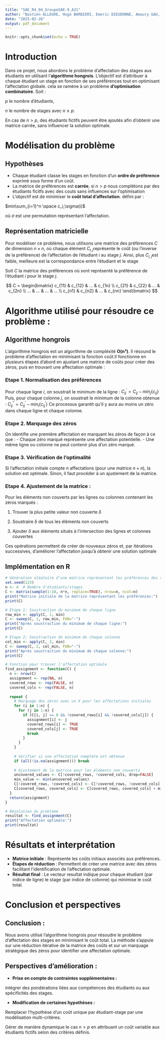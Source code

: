 ```yaml
---
title: "SAE_R4_04_GroupeSAE-9_A21"
author: "Bastien ALLEGRE, Hugo BARBIERI, Emeric DIEUDONNE, Amaury GAU, Louis VICAT"
date: "2025-02-26"
output: pdf_document
---
```


```r
knitr::opts_chunk$set(echo = TRUE)
```

# Introduction

Dans ce projet, nous abordons le problème d’affectation des stages aux étudiants en utilisant l’**algorithme hongrois**. L’objectif est d’attribuer à chaque étudiant un stage en fonction de ses préférences tout en optimisant l’affectation globale. cela se ramène à un problème **d’optimisation combinatoire**. Soit :

$p$ le nombre d’étudiants,

$n$ le nombre de stages avec $n \ge p$.

En cas de $n > p$, des étudiants fictifs peuvent être ajoutés afin d’obtenir une matrice carrée, sans influencer la solution optimale.

# Modélisation du problème

## Hypothèses

-   Chaque étudiant classe les stages en fonction d’un **ordre de préférence** exprimé sous forme d'un coût.
-   La matrice de préférences est **carrée**, si $n > p$ nous complétons par des étudiants ficitfs avec des couts sans influences sur l'optimisation
-   L’objectif est de minimiser le **coût total d’affectation**. défini par :

$min\sum_{i=1}^n \space c_i,\sigma(i)$

où $\sigma$ est une permutation représentant l’affectation.

## Représentation matricielle

Pour modéliser ce problème, nous utilisons une matrice des préférences $C$ de dimension $n×n$, où chaque élément $C_{i,j}$​ représente le coût (ou l'inverse de la préférence) de l’affectation de l’étudiant $i$ au stage $j$. Ainsi, plus $C_{i,j}$​ est faible, meilleure est la correspondance entre l’étudiant et le stage

Soit $C$ la matrice des préférences où sont représenté la préférence de l’étudiant $i$ pour le stage $j$.

$$
C = \begin{bmatrix} 
c_{11} & c_{12} & ... & c_{1n} \\
c_{21} & c_{22} & ... & c_{2n} \\
... & ... & ... & ... \\
c_{n1} & c_{n2} & ... & c_{nn} 
\end{bmatrix}
$$

# Algorithme utilisé pour résoudre ce problème :

## Algorithme hongrois

L'algorithme hongrois est un algorithme de compléxité **O(n³)**. Il résound le problème d'affectation en minimisant la fonction coût.Il fonctionne en plusieurs étapes d'abord en ajustant une matrice de coûts pour créer des zéros, puis en trouvant une affectation optimale :

### Etape 1. **Normalisation des préférences**

Pour chaque ligne $i$, on soustrait le minimum de la ligne : $C^\prime_{ij}=C_{ij}-min_j\{c_{ij}\}$ Puis, pour chaque colonne $j$, on soustrait le minimum de la colonne obtenue : $C^{\prime\prime}_{ij}=C^\prime_{ij}-min_i\{c^\prime_{ij}\}$ Ce processus garantit qu’il y aura au moins un zéro dans chaque ligne et chaque colonne.

### Etape 2. **Marquage des zéros**

On identifie une première affectation en marquant les zéros de façon à ce que : - Chaque zéro marqué représente une affectation potentielle. - Une même ligne ou colonne ne peut contenir plus d’un zéro marqué.

### Etape 3. **Vérification de l’optimalité**

Si l’affectation initiale compte $n$ affectations (pour une matrice $n\times n$), la solution est optimale. Sinon, il faut procéder à un ajustement de la matrice.

### Etape 4. **Ajustement de la matrice** :

Pour les éléments non couverts par les lignes ou colonnes contenant les zéros marqués :

1.  Trouver la plus petite valeur non couverte $\delta$

2.  Soustraire $\delta$ de tous les éléments non couverts

3.  Ajouter $\delta$ aux éléments situés à l'intersection des lignes et colonnes couvertes

Ces opérations permettent de créer de nouveaux zéros et, par itérations successives, d'améliorer l'affectation jusqu'à obtenir une solution optimale

## Implémentation en R

```r
# Génération aléatoire d’une matrice représentant les préférences des stages pour les étudiants
set.seed(123)
n <- 4  # Nombre d'étudiants/stages
C <- matrix(sample(1:10, n*n, replace=TRUE), nrow=n, ncol=n)
print("Matrice initiale de la matrice représentant les préférences:")
print(C)

# Étape 1: Soustraction du minimum de chaque ligne
row_min <- apply(C, 1, min)
C <- sweep(C, 1, row_min, FUN="-")
print("Après soustraction du minimum de chaque ligne:")
print(C)

# Étape 2: Soustraction du minimum de chaque colonne
col_min <- apply(C, 2, min)
C <- sweep(C, 2, col_min, FUN="-")
print("Après soustraction du minimum de chaque colonne:")
print(C)

# Fonction pour trouver l'affectation optimale
find_assignment <- function(C) {
  n <- nrow(C)
  assignment <- rep(NA, n)
  covered_rows <- rep(FALSE, n)
  covered_cols <- rep(FALSE, n)
  
  repeat {
    # Marquage des zéros avec un X pour les affectations initiales
    for (i in 1:n) {
      for (j in 1:n) {
        if (C[i, j] == 0 && !covered_rows[i] && !covered_cols[j]) {
          assignment[i] <- j
          covered_rows[i] <- TRUE
          covered_cols[j] <- TRUE
          break
        }
      }
    }
    
    # Vérifier si une affectation complète est obtenue
    if (all(!is.na(assignment))) break
    
    # Ajustement de la matrice pour les éléments non couverts
    uncovered_values <- C[!covered_rows, !covered_cols, drop=FALSE]
    min_value <- min(uncovered_values)
    C[!covered_rows, !covered_cols] <- C[!covered_rows, !covered_cols] - min_value
    C[covered_rows, covered_cols] <- C[covered_rows, covered_cols] + min_value
  }
  return(assignment)
}

# Résolution du problème
resultat <- find_assignment(C)
print("Affectation optimale:")
print(resultat)
```

# Résultats et interprétation

-   **Matrice initiale** : Représente les coûts initiaux associés aux préférences.
-   **Étapes de réduction** : Permettent de créer une matrice avec des zéros facilitant l’identification de l’affectation optimale.
-   **Résultat final** : Le vecteur resultat indique pour chaque étudiant (par indice de ligne) le stage (par indice de colonne) qui minimise le coût total.

# Conclusion et perspectives

## Conclusion :

Nous avons utilisé l’algorithme hongrois pour résoudre le problème d’affectation des stages en minimisant le coût total. La méthode s’appuie sur une réduction itérative de la matrice des coûts et sur un marquage stratégique des zéros pour identifier une affectation optimale.

## Perspectives d’amélioration :

-   **Prise en compte de contraintes supplémentaires :**

intégrer des pondérations liées aux compétences des étudiants ou aux spécificités des stages.

-   **Modification de certaines hypothèses :**

Remplacer l’hypothèse d’un coût unique par étudiant-stage par une modélisation multi-critères.

Gérer de manière dynamique le cas $n > p$ en attribuant un coût variable aux étudiants fictifs selon des critères définis.
